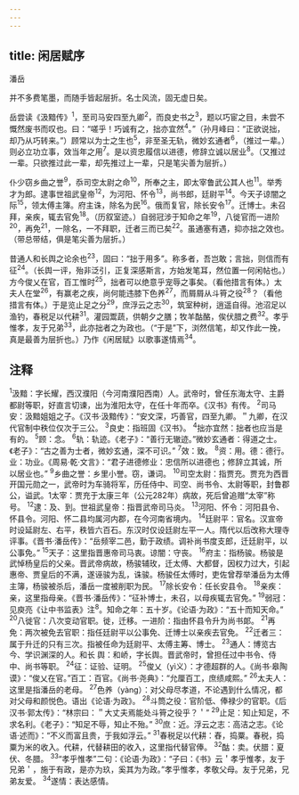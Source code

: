 ```yaml
---
---
---
```

title: 闲居赋序
---



潘岳

并不多费笔墨，而随手皆起层折。名士风流，固无虚日矣。

岳尝读《汲黯传》<sup>1</sup>，至司马安四至九卿<sup>2</sup>，而良史书之<sup>3</sup>，题以巧宦之目，未尝不慨然废书而叹也。曰：“嗟乎！巧诚有之，拙亦宜然<sup>4</sup>。”（孙月峰曰：“正欲说拙，却乃从巧转来。”）顾常以为士之生也<sup>5</sup>，非至圣无轨，微妙玄通者<sup>6</sup>，（推过一辈。）则必立功立事，效当年之用<sup>7</sup>。是以资忠履信以进德，修辞立诚以居业<sup>8</sup>。（又推过一辈。只欲推过此一辈，却先推过上一辈，只是笔尖善为层折。）

仆少窃乡曲之誉<sup>9</sup>，忝司空太尉之命<sup>10</sup>，所奉之主，即太宰鲁武公其人也<sup>11</sup>。举秀才为郎。逮事世祖武皇帝<sup>12</sup>，为河阳、怀令<sup>13</sup>，尚书郎，廷尉平<sup>14</sup>。今天子谅闇之际<sup>15</sup>，领太傅主簿。府主诛，除名为民<sup>16</sup>。俄而复官，除长安令<sup>17</sup>。迁博士。未召拜，亲疾，辄去官免<sup>18</sup>。（历叙室迹。）自弱冠涉于知命之年<sup>19</sup>，八徙官而一进阶<sup>20</sup>，再免<sup>21</sup>，一除名，一不拜职，迁者三而已矣<sup>22</sup>。虽通塞有遇，抑亦拙之效也。（带总带结，俱是笔尖善为层折。）

昔通人和长舆之论余也<sup>23</sup>，固曰：“拙于用多”。称多者，吾岂敢；言拙，则信而有征<sup>24</sup>。（长舆一评，殆非泛引，正复深感斯言，方始发笔耳，然位置一何闲帖也。）方今俊乂在官，百工惟时<sup>25</sup>，拙者可以绝意乎宠辱之事矣。（看他措言有体。）太夫人在堂<sup>26</sup>，有赢老之疾，尚何能违膝下色养<sup>27</sup>，而屑屑从斗筲之役<sup>28</sup>？（看他措言有体。）于是览止足之分<sup>29</sup>，庶浮云之志<sup>30</sup>，筑室种树，逍遥自得。池沼足以渔钓，春税足以代耕<sup>31</sup>。灌园鬻蔬，供朝夕之膳；牧羊酤酪，俟伏腊之费<sup>32</sup>。孝乎惟孝，友于兄弟<sup>33</sup>，此亦拙者之为政也。（“于是”下，浏然信笔，却又作此一挽，真是最善为层折也。）乃作《闲居赋》以歌事遂情焉<sup>34</sup>。

## 注释

<sup>1</sup>汲黯：字长耀，西汉濮阳（今河南濮阳西南）人。武帝时，曾任东海太守、主爵都尉等职，好直言切谏，出为淮阳太守，在任十年而卒。《汉书》有传。
<sup>2</sup>司马安：汲黯姐姐之子。《汉书·汲黯传》：“安文深，巧善官，四至九卿。＂九卿，在汉代官制中秩位仅次于三公。
<sup>3</sup>良史：指班固《汉书》。
<sup>4</sup>拙亦宜然：拙者也应当是有的。
<sup>5</sup>顾：念。
<sup>6</sup>轨：轨迹。《老子》：“善行无辙迹。”微妙玄通者：得道之士。《老子》：“古之善为士者，微妙玄通，深不可识。”
<sup>7</sup>效：致。
<sup>8</sup>资：用。德：德行。业：功业。《周易·乾·文言》：“君子进德修业：忠信所以进德也；修辞立其诚，所以居业也。”
<sup>9</sup>乡曲之誉：乡里小誉。窃，谦词。
<sup>10</sup>司空太尉：指贾充。贾充为西晋开国元勋之一，武帝时为车骑将军，历任侍中、司空、尚书令、太尉等职，封鲁郡公，谥武。1太宰：贾充于太康三年（公元282年）病故，死后曾追赠“太宰”称号。
<sup>12</sup>逮：及、到。世祖武皇帝：指晋武帝司马炎。
<sup>13</sup>河阳、怀令：河阳县令、怀县令。河阳、怀二县均属河内郡，在今河南省境内。
<sup>14</sup>廷尉平：官名。汉宣帝时设延尉左、右平，秩皆六百石。东汉时仅设廷尉左平一人。隋代以后改称大理寺评事。《晋书·潘岳传》：“岳频宰二邑，勤于政绩。调补尚书度支郎，迁廷尉平，以公事免。”
<sup>15</sup>天子：这里指晋惠帝司马衷。谅闇：守丧。
<sup>16</sup>府主：指杨骏。杨骏是武悼杨皇后的父亲。晋武帝病故，杨骏辅玫，迁太傅、大都督，因权力过大，引起惠帝、贾皇后的不满，遂诬骏为乱，诛骏。杨骏任太傅时，吏佐曾荐举潘岳为太傅主簿，杨骏被杀后，潘岳一度被削职为民。
<sup>17</sup>除长安令：任长安县令。
<sup>18</sup>亲疾：亲，这里指母亲。《晋书·潘岳传》：“征补博士，未召，以母疾辄去官免。”
<sup>19</sup>弱冠：见庾亮《让中书监表》注<sup>8</sup>。知命之年：五十岁。《论语·为政》：“五十而知天命。”
<sup>20</sup>八徙官：八次变动官职。徙，迁移。一进阶：指由怀县令升为尚书郞。
<sup>21</sup>再免：两次被免去官职：指任廷尉平以公事免、迁博士以亲疾去官免。
<sup>22</sup>迁者三：属于升迁的只有三次。指被任命为廷尉平、太傅主筹、博士。
<sup>23</sup>通人：博览古今、学识渊深的人。和长
舆：和峤，字长舆。晋武帝时，曾担任过中书令、侍中、尚书等职。
<sup>24</sup>征：证验、证明。
<sup>25</sup>俊乂（yì义）：才德超群的人。《尚书·皋陶谟》：“俊乂在官。”百工：百官。《尚书·尧典》：“允厘百工，庶绩咸熙。”
<sup>26</sup>太夫人：这里是指潘岳的老母。
<sup>27</sup>色养（yàng）：对父母尽孝道，不论遇到什么情况，都对父母和颜悦色。语出《论语·为政》。
<sup>28</sup>斗筒之役：官阶低、俸禄少的官职。《后汉书·郭太传》：“林宗曰：＂大丈夫焉能处斗筲之役乎？＇”
<sup>29</sup>止足：知止知足，不求名利。《老子》：“知足不辱，知止不殆。”
<sup>30</sup>庶：近。浮云之志：高洁之志。《论语·述而》：“不义而富且贵，于我如浮云。”
<sup>31</sup>春税足以代耕：舂，捣粟。春税，捣粟为米的收入。代耕，代替耕田的收入，这里指代替官俸。
<sup>32</sup>酤：卖。伏腊：夏伏、冬腊。
<sup>33</sup>“孝乎惟孝”二句：《论语·为政》：“子曰：《书》云＇孝乎惟孝，友于兄弟＇，施于有政，是亦为玖，奚其为为政。”孝乎惟孝，孝敬父母。友于兄弟，兄弟友爱。
<sup>34</sup>遂情：表达感情。